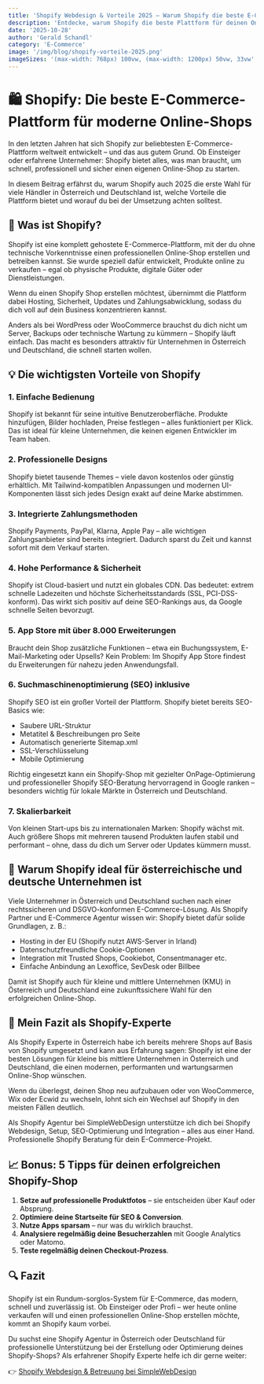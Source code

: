 ```yaml
---
title: 'Shopify Webdesign & Vorteile 2025 – Warum Shopify die beste E-Commerce-Lösung ist'
description: 'Entdecke, warum Shopify die beste Plattform für deinen Online-Shop ist. Einfach, sicher & skalierbar. Erfahre mehr über unsere Shopify-Services bei SimpleWebDesign.'
date: '2025-10-28'
author: 'Gerald Schandl'
category: 'E-Commerce'
image: '/img/blog/shopify-vorteile-2025.png'
imageSizes: '(max-width: 768px) 100vw, (max-width: 1200px) 50vw, 33vw'
---
```


# 🛍️ Shopify: Die beste E-Commerce-Plattform für moderne Online-Shops

In den letzten Jahren hat sich Shopify zur beliebtesten E-Commerce-Plattform weltweit entwickelt – und das aus gutem Grund. Ob Einsteiger oder erfahrene Unternehmer: Shopify bietet alles, was man braucht, um schnell, professionell und sicher einen eigenen Online-Shop zu starten.

In diesem Beitrag erfährst du, warum Shopify auch 2025 die erste Wahl für viele Händler in Österreich und Deutschland ist, welche Vorteile die Plattform bietet und worauf du bei der Umsetzung achten solltest.

## 🔧 Was ist Shopify?

Shopify ist eine komplett gehostete E-Commerce-Plattform, mit der du ohne technische Vorkenntnisse einen professionellen Online-Shop erstellen und betreiben kannst.
Sie wurde speziell dafür entwickelt, Produkte online zu verkaufen – egal ob physische Produkte, digitale Güter oder Dienstleistungen.

Wenn du einen Shopify Shop erstellen möchtest, übernimmt die Plattform dabei Hosting, Sicherheit, Updates und Zahlungsabwicklung, sodass du dich voll auf dein Business konzentrieren kannst.

Anders als bei WordPress oder WooCommerce brauchst du dich nicht um Server, Backups oder technische Wartung zu kümmern – Shopify läuft einfach. Das macht es besonders attraktiv für Unternehmen in Österreich und Deutschland, die schnell starten wollen.

## 💡 Die wichtigsten Vorteile von Shopify

### 1. Einfache Bedienung

Shopify ist bekannt für seine intuitive Benutzeroberfläche. Produkte hinzufügen, Bilder hochladen, Preise festlegen – alles funktioniert per Klick.
Das ist ideal für kleine Unternehmen, die keinen eigenen Entwickler im Team haben.

### 2. Professionelle Designs

Shopify bietet tausende Themes – viele davon kostenlos oder günstig erhältlich.
Mit Tailwind-kompatiblen Anpassungen und modernen UI-Komponenten lässt sich jedes Design exakt auf deine Marke abstimmen.

### 3. Integrierte Zahlungsmethoden

Shopify Payments, PayPal, Klarna, Apple Pay – alle wichtigen Zahlungsanbieter sind bereits integriert.
Dadurch sparst du Zeit und kannst sofort mit dem Verkauf starten.

### 4. Hohe Performance & Sicherheit

Shopify ist Cloud-basiert und nutzt ein globales CDN. Das bedeutet: extrem schnelle Ladezeiten und höchste Sicherheitsstandards (SSL, PCI-DSS-konform).
Das wirkt sich positiv auf deine SEO-Rankings aus, da Google schnelle Seiten bevorzugt.

### 5. App Store mit über 8.000 Erweiterungen

Braucht dein Shop zusätzliche Funktionen – etwa ein Buchungssystem, E-Mail-Marketing oder Upsells?
Kein Problem: Im Shopify App Store findest du Erweiterungen für nahezu jeden Anwendungsfall.

### 6. Suchmaschinenoptimierung (SEO) inklusive

Shopify SEO ist ein großer Vorteil der Plattform. Shopify bietet bereits SEO-Basics wie:

- Saubere URL-Struktur
- Metatitel & Beschreibungen pro Seite
- Automatisch generierte Sitemap.xml
- SSL-Verschlüsselung
- Mobile Optimierung

Richtig eingesetzt kann ein Shopify-Shop mit gezielter OnPage-Optimierung und professioneller Shopify SEO-Beratung hervorragend in Google ranken – besonders wichtig für lokale Märkte in Österreich und Deutschland.

### 7. Skalierbarkeit

Von kleinen Start-ups bis zu internationalen Marken: Shopify wächst mit.
Auch größere Shops mit mehreren tausend Produkten laufen stabil und performant – ohne, dass du dich um Server oder Updates kümmern musst.

## 🔗 Warum Shopify ideal für österreichische und deutsche Unternehmen ist

Viele Unternehmer in Österreich und Deutschland suchen nach einer rechtssicheren und DSGVO-konformen E-Commerce-Lösung.
Als Shopify Partner und E-Commerce Agentur wissen wir: Shopify bietet dafür solide Grundlagen, z. B.:

- Hosting in der EU (Shopify nutzt AWS-Server in Irland)
- Datenschutzfreundliche Cookie-Optionen
- Integration mit Trusted Shops, Cookiebot, Consentmanager etc.
- Einfache Anbindung an Lexoffice, SevDesk oder Billbee

Damit ist Shopify auch für kleine und mittlere Unternehmen (KMU) in Österreich und Deutschland eine zukunftssichere Wahl für den erfolgreichen Online-Shop.

## 🚀 Mein Fazit als Shopify-Experte

Als Shopify Experte in Österreich habe ich bereits mehrere Shops auf Basis von Shopify umgesetzt und kann aus Erfahrung sagen:
Shopify ist eine der besten Lösungen für kleine bis mittlere Unternehmen in Österreich und Deutschland, die einen modernen, performanten und wartungsarmen Online-Shop wünschen.

Wenn du überlegst, deinen Shop neu aufzubauen oder von WooCommerce, Wix oder Ecwid zu wechseln, lohnt sich ein Wechsel auf Shopify in den meisten Fällen deutlich.

Als Shopify Agentur bei SimpleWebDesign unterstütze ich dich bei Shopify Webdesign, Setup, SEO-Optimierung und Integration – alles aus einer Hand. Professionelle Shopify Beratung für dein E-Commerce-Projekt.

## 📈 Bonus: 5 Tipps für deinen erfolgreichen Shopify-Shop

1. **Setze auf professionelle Produktfotos** – sie entscheiden über Kauf oder Absprung.
2. **Optimiere deine Startseite für SEO & Conversion**.
3. **Nutze Apps sparsam** – nur was du wirklich brauchst.
4. **Analysiere regelmäßig deine Besucherzahlen** mit Google Analytics oder Matomo.
5. **Teste regelmäßig deinen Checkout-Prozess**.

## 🔍 Fazit

Shopify ist ein Rundum-sorglos-System für E-Commerce, das modern, schnell und zuverlässig ist.
Ob Einsteiger oder Profi – wer heute online verkaufen will und einen professionellen Online-Shop erstellen möchte, kommt an Shopify kaum vorbei.

Du suchst eine Shopify Agentur in Österreich oder Deutschland für professionelle Unterstützung bei der Erstellung oder Optimierung deines Shopify-Shops? Als erfahrener Shopify Experte helfe ich dir gerne weiter:

👉 [Shopify Webdesign & Betreuung bei SimpleWebDesign](/services/e-commerce-partner-fuer-shopify)

